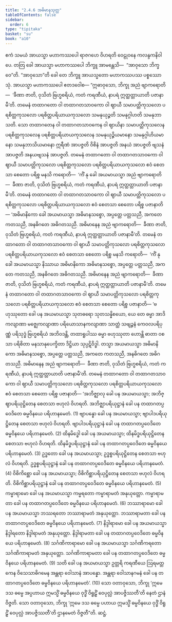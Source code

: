```yaml
---
title: "2.4.6 အဓိမာနသုတ္တ"
tableOfContents: false
sidebar:
  order: 6
type: "tipitaka"
basket: "su"
book: "a10"
---
```



<DynamicBreadcrumb />

<Division number="86" book="a10" e="ch" v="17" p="386">

<Paragraph number="690" book="a10">
ဧကံ သမယံ အာယသ္မာ မဟာကဿပေါ ရာဇဂဟေ ဝိဟရတိ ဝေဠုဝနေ ကလန္ဒကနိဝါပေ. တတြ ခေါ အာယသ္မာ မဟာကဿပေါ ဘိက္ခူ အာမန္တေသိ—  “အာဝုသော ဘိက္ခဝေ”တိ. “အာဝုသော”တိ ခေါ တေ ဘိက္ခူ အာယသ္မတော မဟာကဿပဿ ပစ္စဿောသုံ. အာယသ္မာ မဟာကဿပေါ ဧတဒဝေါစ—
</Paragraph>

<Paragraph number="691" book="a10">
“ဣဓာဝုသော, ဘိက္ခု အညံ ဗျာကရောတိ—  ‘ခီဏာ ဇာတိ, ဝုသိတံ ဗြဟ္မစရိယံ, ကတံ ကရဏီယံ, နာပရံ ဣတ္ထတ္တာယာတိ ပဇာနာမီ’တိ. တမေနံ တထာဂတော ဝါ တထာဂတသာဝကော ဝါ ဈာယီ သမာပတ္တိကုသလော ပရစိတ္တကုသလော ပရစိတ္တပရိယာယကုသလော သမနုယုဉ္ဇတိ သမနုဂ္ဂါဟတိ သမနုဘာသတိ. သော တထာဂတေန ဝါ တထာဂတသာဝကေန ဝါ ဈာယိနာ သမာပတ္တိကုသလေန ပရစိတ္တကုသလေန ပရစိတ္တပရိယာယကုသလေန သမနုယုဉ္ဇိယမာနော သမနုဂ္ဂါဟိယမာနော သမနုဘာသိယမာနော ဣရီဏံ အာပဇ္ဇတိ ဝိစိနံ အာပဇ္ဇတိ အနယံ အာပဇ္ဇတိ ဗျသနံ အာပဇ္ဇတိ အနယဗျသနံ အာပဇ္ဇတိ.
</Paragraph>

<Paragraph number="692" book="a10">
တမေနံ တထာဂတော ဝါ တထာဂတသာဝကော ဝါ ဈာယီ သမာပတ္တိကုသလော ပရစိတ္တကုသလော ပရစိတ္တပရိယာယကုသလော ဧဝံ စေတသာ စေတော ပရိစ္စ မနသိ ကရောတိ—  ‘ကိံ နု ခေါ အယမာယသ္မာ အညံ ဗျာကရောတိ—  ခီဏာ ဇာတိ, ဝုသိတံ ဗြဟ္မစရိယံ, ကတံ ကရဏီယံ, နာပရံ ဣတ္ထတ္တာယာတိ ပဇာနာမီ’တိ.
</Paragraph>

<Paragraph number="693" book="a10">
တမေနံ တထာဂတော ဝါ တထာဂတသာဝကော ဝါ ဈာယီ သမာပတ္တိကုသလော ပရစိတ္တကုသလော ပရစိတ္တပရိယာယကုသလော ဧဝံ စေတသာ စေတော ပရိစ္စ ပဇာနာတိ—
</Paragraph>

<Paragraph number="694" book="a10">
‘အဓိမာနိကော ခေါ အယမာယသ္မာ အဓိမာနသစ္စော, အပ္ပတ္တေ ပတ္တသညီ, အကတေ ကတသညီ, အနဓိဂတေ အဓိဂတသညီ. အဓိမာနေန အညံ ဗျာကရောတိ—  ခီဏာ ဇာတိ, ဝုသိတံ ဗြဟ္မစရိယံ, ကတံ ကရဏီယံ, နာပရံ ဣတ္ထတ္တာယာတိ ပဇာနာမီ’တိ.
</Paragraph>

<Paragraph number="695" book="a10">
တမေနံ တထာဂတော ဝါ တထာဂတသာဝကော ဝါ ဈာယီ သမာပတ္တိကုသလော ပရစိတ္တကုသလော ပရစိတ္တပရိယာယကုသလော ဧဝံ စေတသာ စေတော ပရိစ္စ မနသိ ကရောတိ—  ‘ကိံ နု ခေါ အယမာယသ္မာ နိဿာယ အဓိမာနိကော အဓိမာနသစ္စော, အပ္ပတ္တေ ပတ္တသညီ, အကတေ ကတသညီ, အနဓိဂတေ အဓိဂတသညီ. အဓိမာနေန အညံ ဗျာကရောတိ—  ခီဏာ ဇာတိ, ဝုသိတံ ဗြဟ္မစရိယံ, ကတံ ကရဏီယံ, နာပရံ ဣတ္ထတ္တာယာတိ ပဇာနာမီ’တိ.
</Paragraph>

<Paragraph number="696" book="a10">
တမေနံ တထာဂတော ဝါ တထာဂတသာဝကော ဝါ ဈာယီ သမာပတ္တိကုသလော ပရစိတ္တကုသလော ပရစိတ္တပရိယာယကုသလော ဧဝံ စေတသာ စေတော ပရိစ္စ ပဇာနာတိ—
</Paragraph>

<Paragraph number="697" book="a10">
‘ဗဟုဿုတော ခေါ ပန အယမာယသ္မာ သုတဓရော သုတသန္နိစယော, ယေ တေ ဓမ္မာ အာဒိကလျာဏာ မဇ္ဈေကလျာဏာ ပရိယောသာနကလျာဏာ သာတ္ထံ သဗျဉ္ဇနံ ကေဝလပရိပုဏ္ဏံ ပရိသုဒ္ဓံ ဗြဟ္မစရိယံ အဘိဝဒန္တိ, တထာရူပါဿ ဓမ္မာ ဗဟုဿုတာ ဟောန္တိ ဓာတာ ဝစသာ ပရိစိတာ မနသာနုပေက္ခိတာ ဒိဋ္ဌိယာ သုပ္ပဋိဝိဒ္ဓါ. တသ္မာ အယမာယသ္မာ အဓိမာနိကော အဓိမာနသစ္စော, အပ္ပတ္တေ ပတ္တသညီ, အကတေ ကတသညီ, အနဓိဂတေ အဓိဂတသညီ. အဓိမာနေန အညံ ဗျာကရောတိ—  ခီဏာ ဇာတိ, ဝုသိတံ ဗြဟ္မစရိယံ, ကတံ ကရဏီယံ, နာပရံ ဣတ္ထတ္တာယာတိ ပဇာနာမီ’တိ.
</Paragraph>

<Paragraph number="698" book="a10">
တမေနံ တထာဂတော ဝါ တထာဂတသာဝကော ဝါ ဈာယီ သမာပတ္တိကုသလော ပရစိတ္တကုသလော ပရစိတ္တပရိယာယကုသလော ဧဝံ စေတသာ စေတော ပရိစ္စ ပဇာနာတိ—
</Paragraph>

<Paragraph number="699" book="a10">
‘အဘိဇ္ဈာလု ခေါ ပန အယမာယသ္မာ; အဘိဇ္ဈာပရိယုဋ္ဌိတေန စေတသာ ဗဟုလံ ဝိဟရတိ. အဘိဇ္ဈာပရိယုဋ္ဌာနံ ခေါ ပန တထာဂတပ္ပဝေဒိတေ ဓမ္မဝိနယေ ပရိဟာနမေတံ. (1)
</Paragraph>

<Paragraph number="700" book="a10">
ဗျာပန္နော ခေါ ပန အယမာယသ္မာ; ဗျာပါဒပရိယုဋ္ဌိတေန စေတသာ ဗဟုလံ ဝိဟရတိ. ဗျာပါဒပရိယုဋ္ဌာနံ ခေါ ပန တထာဂတပ္ပဝေဒိတေ ဓမ္မဝိနယေ ပရိဟာနမေတံ. (2)
</Paragraph>

<Paragraph number="701" book="a10">
ထိနမိဒ္ဓေါ ခေါ ပန အယမာယသ္မာ; ထိနမိဒ္ဓပရိယုဋ္ဌိတေန စေတသာ ဗဟုလံ ဝိဟရတိ. ထိနမိဒ္ဓပရိယုဋ္ဌာနံ ခေါ ပန တထာဂတပ္ပဝေဒိတေ ဓမ္မဝိနယေ ပရိဟာနမေတံ. (3)
</Paragraph>

<Paragraph number="702" book="a10">
ဥဒ္ဓတော ခေါ ပန အယမာယသ္မာ; ဥဒ္ဓစ္စပရိယုဋ္ဌိတေန စေတသာ ဗဟုလံ ဝိဟရတိ. ဥဒ္ဓစ္စပရိယုဋ္ဌာနံ ခေါ ပန တထာဂတပ္ပဝေဒိတေ ဓမ္မဝိနယေ ပရိဟာနမေတံ. (4)
</Paragraph>

<Paragraph number="703" book="a10">
ဝိစိကိစ္ဆော ခေါ ပန အယမာယသ္မာ; ဝိစိကိစ္ဆာပရိယုဋ္ဌိတေန စေတသာ ဗဟုလံ ဝိဟရတိ. ဝိစိကိစ္ဆာပရိယုဋ္ဌာနံ ခေါ ပန တထာဂတပ္ပဝေဒိတေ ဓမ္မဝိနယေ ပရိဟာနမေတံ. (5)
</Paragraph>

<Paragraph number="704" book="a10">
ကမ္မာရာမော ခေါ ပန အယမာယသ္မာ ကမ္မရတော ကမ္မာရာမတံ အနုယုတ္တော. ကမ္မာရာမတာ ခေါ ပန တထာဂတပ္ပဝေဒိတေ ဓမ္မဝိနယေ ပရိဟာနမေတံ. (6)
</Paragraph>

<Paragraph number="705" book="a10">
ဘဿာရာမော ခေါ ပန အယမာယသ္မာ ဘဿရတော ဘဿာရာမတံ အနုယုတ္တော. ဘဿာရာမတာ ခေါ ပန တထာဂတပ္ပဝေဒိတေ ဓမ္မဝိနယေ ပရိဟာနမေတံ. (7)
</Paragraph>

<Paragraph number="706" book="a10">
နိဒ္ဒါရာမော ခေါ ပန အယမာယသ္မာ နိဒ္ဒါရတော နိဒ္ဒါရာမတံ အနုယုတ္တော. နိဒ္ဒါရာမတာ ခေါ ပန တထာဂတပ္ပဝေဒိတေ ဓမ္မဝိနယေ ပရိဟာနမေတံ. (8)
</Paragraph>

<Paragraph number="707" book="a10">
သင်္ဂဏိကာရာမော ခေါ ပန အယမာယသ္မာ သင်္ဂဏိကရတော သင်္ဂဏိကာရာမတံ အနုယုတ္တော. သင်္ဂဏိကာရာမတာ ခေါ ပန တထာဂတပ္ပဝေဒိတေ ဓမ္မဝိနယေ ပရိဟာနမေတံ. (9)
</Paragraph>

<Paragraph number="708" book="a10">
သတိ ခေါ ပန အယမာယသ္မာ ဥတ္တရိ ကရဏီယေ ဩရမတ္တကေန ဝိသေသာဓိဂမေန အန္တရာ ဝေါသာနံ အာပန္နော. အန္တရာ ဝေါသာနဂမနံ ခေါ ပန တထာဂတပ္ပဝေဒိတေ ဓမ္မဝိနယေ ပရိဟာနမေတံ’. (10)
</Paragraph>

<Paragraph number="709" book="a10">
သော ဝတာဝုသော, ဘိက္ခု ‘ဣမေ ဒသ ဓမ္မေ အပ္ပဟာယ ဣမသ္မိံ ဓမ္မဝိနယေ ဝုဒ္ဓိံ ဝိရူဠှိံ ဝေပုလ္လံ အာပဇ္ဇိဿတီ’တိ နေတံ ဌာနံ ဝိဇ္ဇတိ. သော ဝတာဝုသော, ဘိက္ခု ‘ဣမေ ဒသ ဓမ္မေ ပဟာယ ဣမသ္မိံ ဓမ္မဝိနယေ ဝုဒ္ဓိံ ဝိရူဠှိံ ဝေပုလ္လံ အာပဇ္ဇိဿတီ’တိ ဌာနမေတံ ဝိဇ္ဇတီ”တိ.

</Paragraph>
</Division>

<Paragraph number="710" type="center" book="a10">
ဆဋ္ဌံ.
</Paragraph>